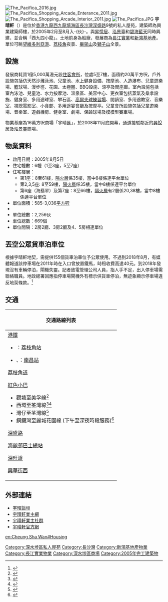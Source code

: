 {{Coord|22.3349|114.1497|display=title}}
[[File:The_Pacifica_2016.jpg|thumb]]
[[File:The_Pacifica_Shopping_Arcade_Enterance_2011.jpg|thumb]][[File:The_Pacifica_Shopping_Arcade_Interior_2011.jpg|thumb]]
[[File:The_Pacifica.JPG|thumb]]
'''宇晴軒'''（{{lang-en|The Pacifica}}）是位於[[香港|香港]][[九龍|九龍]][[西九龍填海區|西九龍填海區]][[長沙灣|長沙灣]][[深盛路|深盛路]]9號的私人屋苑，建築師為興業建築師樓，於2005年2月至8月入-{伙}-。與[[昇悅居|昇悅居]]、[[泓景臺|泓景臺]]和[[碧海藍天|碧海藍天]]同時興建，並合稱「西九四小龍」。土地前身為船廠，發展商為[[長江實業|長江實業]]和[[新鴻基地產|新鴻基地產]]。單位可眺望[[維多利亞港|維多利亞港]]、[[荔枝角|荔枝角]]夜景、[[畢架山|畢架山]]及[[獅子山_(香港)|獅子山]]全景。

==設施==
發展商耗資1億5,000萬港元設[[住客會所|住客會所]]，位處5至7樓，面積約20萬平方呎，戶外設施包括仿天然沙灘泳池、兒童池、水上健身設備、按摩池、人造瀑布、兒童遊樂場、籃球場、漫步徑、花園、太極圈、BBQ設施、涼亭及閒座廊。室內設施包括室內泳池、兒童池、水力按摩池、溫泉區、美容中心、更衣室包括蒸氣及桑拿設施、健身室、多用途球室、攀石區、[[高爾夫球練習場|高爾夫球練習場]]、閱讀室、多用途教室、音樂室、視聰電影室、小食部、多用途宴會廳及按摩亭。兒童會所設施包括兒童遊樂場、音樂室、遊戲機房、健身室、劇場、保齡球場及模模型賽車場。

物業基座為16萬方呎商場「宇晴匯」，於2008年11月底開幕，通道接駁鄰近的[[昇悅居|昇悅居]]及[[泓景臺|泓景臺]]商場。

==物業資料==
*啟用日期：2005年8月5日
*住宅幢數：6幢（1至3座，5至7座）
*住宅樓層：
**第1座：8至61樓，[[隔火層|隔火層]]係35樓，當中8樓係連平台單位
**第2,3,5座: 8至59樓，[[隔火層|隔火層]]係35樓，當中8樓係連平台單位
**第6座（海翡翠）及第7座：8至66樓，[[隔火層|隔火層]]有2層係20,38樓，當中8樓係連平台單位
*單位面積：585-3,036[[平方呎|平方呎]]
*{{citation needed|實用率：   80%|time=2008-05-28}}
*單位總數：2,256伙
*車位總數：669個
*單位間隔：2房2廳、3房2廳及4、5房相連單位

==丟空公眾貨車泊車位==
根據宇晴軒地契，需提供155個貨車泊車位予公眾使用。不過到2018年8月，有媒體報道該停車場在2011年時在入口曾放置鐵馬，時租收費高達40元。到2018年發現沒有車輛停泊，閘機失靈。記者致電管理公司人員，指人手不足，出入停車場需聯絡職員。地政總署回應指停車場閘機外有標示供貨車停泊，無迹象顯示停車場違反地契條款。<ref>{{cite news |title=管理公司疑慳成本刻意丟空多年 宇晴軒155公共貨車泊位「養蚊」 |url=https://hk.news.appledaily.com/local/daily/article/20180805/20469028 |accessdate=2018-08-05 |publisher=蘋果日報 |date=2018-08-05 |archive-date=2018-08-05 |archive-url=https://web.archive.org/web/20180805143057/https://hk.news.appledaily.com/local/daily/article/20180805/20469028 |dead-url=no }}</ref>

==交通==
{| class="mw-collapsible mw-collapsed wikitable" style="background:white; margin: 0 auto; width: auto;" 
! 交通路線列表
|-
|
;[[港鐵|港鐵]]
*{{港鐵路線標誌|TWL}}：[[荔枝角站|荔枝角站]]
*{{港鐵路線標誌|TCL}}、{{港鐵路線標誌|TML}}：[[南昌站_(香港)|南昌站]]

;[[荔枝角道|荔枝角道]]
{{九龍新界巴士簡單列表|2A|2X|6C|32|42}}
{{過海隧道巴士簡單列表|904}}
{{九龍專線小巴簡單列表|81K}}
;[[紅色小巴|紅色小巴]]
*觀塘至美孚線<ref>{{Cite web |url=http://www.16seats.net/chi/rmb/r_k64.html |title=觀塘協和街—美孚 |access-date=2016-11-29 |archive-url=https://web.archive.org/web/20170205092419/http://www.16seats.net/chi/rmb/r_k64.html |archive-date=2017-02-05 |dead-url=yes }}</ref>
*西環至荃灣線<ref>{{Cite web |url=http://www.16seats.net/chi/rmb/r_hn30.html |title=荃灣荃灣街市街＞西環荷蘭街, 上環信德中心＞荃灣荃灣街市街 |access-date=2016-11-29 |archive-url=https://web.archive.org/web/20170110175344/http://www.16seats.net/chi/rmb/r_hn30.html |archive-date=2017-01-10 |dead-url=yes }}</ref><ref>{{Cite web |url=http://www.16seats.net/chi/rmb/r_hn41.html |title=西環水街＞荃灣福來邨 |access-date=2016-11-29 |archive-date=2016-09-27 |archive-url=https://web.archive.org/web/20160927063307/http://www.16seats.net/chi/rmb/r_hn41.html |dead-url=yes }}</ref>
*灣仔至荃灣線<ref>{{Cite web |url=http://www.16seats.net/chi/rmb/r_hn40.html |title=荃灣福來邨—灣仔站 |accessdate=2016-11-29 |archive-date=2016-09-21 |archive-url=https://web.archive.org/web/20160921012142/http://www.16seats.net/chi/rmb/r_hn40.html |dead-url=yes }}</ref>
*銅鑼灣至麗城花園線 (下午至深夜時段服務)<ref>{{Cite web |url=http://www.16seats.net/chi/rmb/r_hn34.html |title=銅鑼灣糖街＞荃灣麗城花園 |accessdate=2016-11-29 |archive-date=2017-01-15 |archive-url=https://web.archive.org/web/20170115041653/http://www.16seats.net/chi/rmb/r_hn34.html |dead-url=yes }}</ref>

;[[深盛路|深盛路]]
{{九龍新界巴士簡單列表|12|12P|701A|702|702A|702B|702S}}
{{過海隧道巴士簡單列表|905P}}
{{九龍專線小巴簡單列表|44A|44S|81K}}

;[[海麗邨巴士總站|海麗邨巴士總站]]
{{九龍新界巴士簡單列表|12|12P|701|701S|702|702B}}
{{過海隧道巴士簡單列表|914|914P|914X|971}}
{{大嶼山巴士簡單列表|A21}}
{{九龍專線小巴簡單列表|44A|44S|81K}}

;[[深旺道|深旺道]]
{{九龍新界巴士簡單列表|701|702A|702S}}
{{過海隧道巴士簡單列表|905P}}
{{大嶼山巴士簡單列表|A21}}

;[[興華街西|興華街西]]
{{九龍新界巴士簡單列表|12|12P|214P|240X|270B|270D|272E|272P|286C|701A|702|702A|702B}}
{{過海隧道巴士簡單列表|936|936A}}
{{九龍專線小巴簡單列表|44M}}
|}

==外部連結==
* [https://web.archive.org/web/20110823232519/http://pacifica.hk.st/ 宇晴論壇]
* [https://web.archive.org/web/20121230213221/http://pacifica.x10.mx/home/ 宇晴軒業主網]
* [https://www.facebook.com/thepacifica/ 宇晴軒業主社群] {{Wayback|url=https://www.facebook.com/thepacifica/ |date=20200329065422 }}
* [https://web.archive.org/web/20070514234702/http://www.pacifica.com.hk/ 宇晴軒官方網]
{{reflist}}
{{commons category|The Pacifica}}{{shkp}}{{長江實業}}

[[Category:深水埗區私人屋苑|Category:深水埗區私人屋苑]]
[[Category:長沙灣|Category:長沙灣]]
[[Category:新鴻基地產物業|Category:新鴻基地產物業]]
[[Category:長江實業物業|Category:長江實業物業]]
[[Category:深水埗區商場|Category:深水埗區商場]]

[[en:Cheung_Sha_Wan#Housing|en:Cheung Sha Wan#Housing]]
[[Category:2005年完工建築物|Category:2005年完工建築物]]